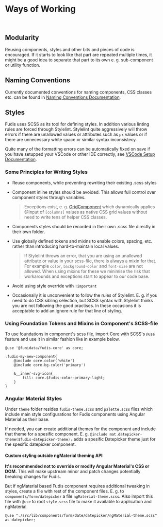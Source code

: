 
<Meta title="Documentation/Development/DS Practises/Ways of Working" />

# Ways of Working

<br />

## Modularity

Reusing components, styles and other bits and pieces of code is encouraged. If it starts to look like that part are repeated multiple times, it might be a good idea to separate that part to its own e. g. sub-component or utility function.

## Naming Conventions

Currently documented conventions for naming components, CSS classes etc. can be found in [Naming Conventions Documentation](/docs/documentation-development-ds-practises-naming-conventions--documentation).

## Styles

Fudis uses SCSS as its tool for defining styles. In addition various linting rules are forced through Stylelint. Stylelint quite aggressively will throw errors if there are unallowed values or attributes such as `px` values or if there are unnecessary white space or similar syntax inconsistecy.

Quite many of the formatting errors can be automatically fixed on save if you have setupped your VSCode or other IDE correctly, see [VSCode Setup Documentation](/docs/documentation-development-tooling-setup-vs-code--documentation).

### Some Principles for Writing Styles

- Reuse components, while preventing rewriting their existing .scss styles

- Component inline styles should be avoided. This allows full control over component styles through variables.

  > Exceptions exist, e. g. [GridComponent](/docs/components-grid-grid--documentation) which dynamically applies @Input of `[columns]` values as native CSS grid values without need to write tens of helper CSS classes.

- Components styles should be recorded in their own .scss file directly in their own folder.

- Use globally defined tokens and mixins to enable colors, spacing, etc. rather than introducing hard-to-maintain local values.

  > If Stylelint throws an error, that you are using an unallowed attribute or value in your scss-file, there is always a mixin for that. For example `color`, `background-color` and `font-size` are not allowed. When using mixins for these we minimise the risk that workarounds and exceptions start to appear to our code base.

- Avoid using style override with `!important`

- Occasionally it is unconvenient to follow the rules of Stylelint. E. g. if you need to do CSS sibling selection, but SCSS syntax with Stylelint thinks you are not following the good practises. In these occasions it is acceptable to add an ignore rule for that line of styling.

### Using Foundation Tokens and Mixins in Component's SCSS-file

To use foundations in component's scss file, import Core with SCSS's `@use` feature and use it in similar fashion like in example below.

```
@use '@funidata/fudis-core' as core;

.fudis-my-new-component{
	@include core.color('white')
	@include core.bg-color('primary')

	&__inner-svg-icon{
		fill: core.$fudis-color-primary-light;
	}
}

```

### Angular Material Styles

Under `theme` folder resides `fudis-theme.scss` and `palette.scss` files which include main style configurations for Fudis components using Angular Material as their base.

If needed, you can create additional themes for the component and include that theme for a spesific component. E. g. `@include mat.datepicker-theme($fudis-datepicker-theme);` adds a spesific Datepicker theme just for the spesific datepicker component.

#### Custom styling outside ngMaterial theming API

**It's recommended not to override or modify Angular Material's CSS or DOM.** This will make upstream minor and patch changes potentially breaking changes for Fudis.

But if ngMaterial based Fudis component requires additional tweaking in styles, create a file with rest of the component files. E. g. to `components/form/datepicker` a file `ngMaterial-theme.scss`. Also import this file with `@use` to root `style.scss` file to make it available to application and ngMaterial.

```
@use "./src/lib/components/form/date/datepicker/ngMaterial-theme.scss" as datepicker;
```
